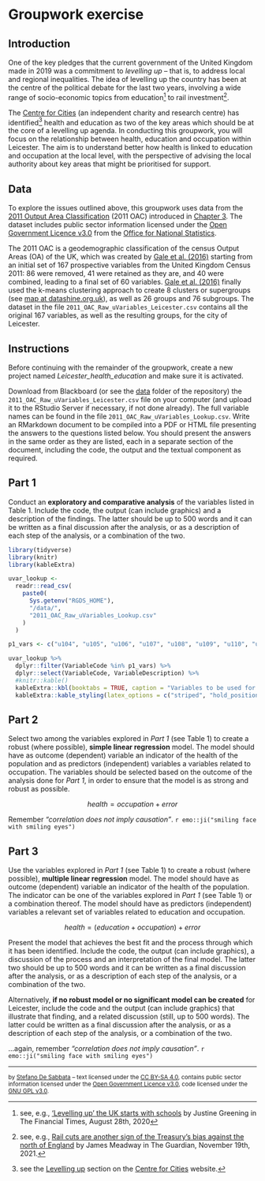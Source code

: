 # Groupwork exercise {-}

## Introduction {-}

One of the key pledges that the current government of the United Kingdom made in 2019 was a commitment to *levelling up* -- that is, to address local and regional inequalities. The idea of levelling up the country has been at the centre of the political debate for the last two years, involving a wide range of socio-economic topics from education^[see, e.g., [‘Levelling up’ the UK starts with schools](https://www.ft.com/content/b4a9cac9-0c19-48cd-a6d5-1526fbae7418) by 
Justine Greening in The Financial Times, August 28th, 2020] to rail investment^[see, e.g., [Rail cuts are another sign of the Treasury’s bias against the north of England](https://www.theguardian.com/commentisfree/2021/nov/19/rail-cuts-treasury-north-england-chancellor-rish-sunak-no-10) by James Meadway in The Guardian, November 19th, 2021.].

The [Centre for Cities](https://www.centreforcities.org/) (an independent charity and research centre) has identified^[see the [Levelling up](https://www.centreforcities.org/levelling-up/) section on the [Centre for Cities](https://www.centreforcities.org/) website.] health and education as two of the key areas which should be at the core of a levelling up agenda. In conducting this groupwork, you will focus on the relationship between health, education and occupation within Leicester. The aim is to understand better how health is linked to education and occupation at the local level, with the perspective of advising the local authority about key areas that might be prioritised for support.


## Data {-}

To explore the issues outlined above, this groupwork uses data from the [2011 Output Area Classification](https://github.com/geogale/2011OAC) (2011 OAC) introduced in [Chapter 3](data-manipulation.html). The dataset includes public sector information licensed under the [Open Government Licence v3.0](https://www.nationalarchives.gov.uk/doc/open-government-licence/version/3/) from the [Office for National Statistics](https://www.ons.gov.uk/).

The 2011 OAC is a geodemographic classification of the census Output Areas (OA) of the UK, which was created by [Gale et al. (2016)](http://josis.org/index.php/josis/article/viewArticle/232) starting from an initial set of 167 prospective variables from the United Kingdom Census 2011: 86 were removed, 41 were retained as they are, and 40 were combined, leading to a final set of 60 variables. [Gale et al. (2016)](http://josis.org/index.php/josis/article/viewArticle/232) finally used the k-means clustering approach to create 8 clusters or supergroups (see [map at datashine.org.uk](https://oac.datashine.org.uk)), as well as 26 groups and 76 subgroups. The dataset in the file `2011_OAC_Raw_uVariables_Leicester.csv` contains all the original 167 variables, as well as the resulting groups, for the city of Leicester. 



## Instructions {-}

Before continuing with the remainder of the groupwork, create a new project named *Leicester_health_education* and make sure it is activated. 

Download from Blackboard (or see the [data](https://github.com/sdesabbata/granolarr/tree/master/data) folder of the repository) the `2011_OAC_Raw_uVariables_Leicester.csv` file on your computer (and upload it to the RStudio Server if necessary, if not done already). The full variable names can be found in the file `2011_OAC_Raw_uVariables_Lookup.csv`. Write an RMarkdown document to be compiled into a PDF or HTML file presenting the answers to the questions listed below. You should present the answers in the same order as they are listed, each in a separate section of the document, including the code, the output and the textual component as required.

## Part 1 {-}

Conduct an **exploratory and comparative analysis** of the variables listed in Table 1. Include the code, the output (can include graphics) and a description of the findings. The latter should be up to 500 words and it can be written as a final discussion after the analysis, or as a description of each step of the analysis, or a combination of the two.

```r
library(tidyverse)
library(knitr)
library(kableExtra)

uvar_lookup <- 
  readr::read_csv(
    paste0(
      Sys.getenv("RGDS_HOME"), 
      "/data/", 
      "2011_OAC_Raw_uVariables_Lookup.csv"
    )
  )

p1_vars <- c("u104", "u105", "u106", "u107", "u108", "u109", "u110", "u111", "u112", "u113", "u114", "u115", "u159", "u160", "u161", "u162", "u163", "u164", "u165", "u166", "u167")

uvar_lookup %>% 
  dplyr::filter(VariableCode %in% p1_vars) %>% 
  dplyr::select(VariableCode, VariableDescription) %>%
  #knitr::kable()
  kableExtra::kbl(booktabs = TRUE, caption = "Variables to be used for Part 1 and 2 of this groupwork exercise") %>%
  kableExtra::kable_styling(latex_options = c("striped", "hold_position"))
```



## Part 2 {-}

Select two among the variables explored in *Part 1* (see Table 1) to create a robust (where possible), **simple linear regression** model. The model should have as outcome (dependent) variable an indicator of the health of the population and as predictors (independent) variables a variables related to occupation. The variables should be selected based on the outcome of the analysis done for *Part 1*, in order to ensure that the model is as strong and robust as possible.

$$health = occupation + error $$

Remember *"correlation does not imply causation"*. `r emo::ji("smiling face with smiling eyes")`


## Part 3 {-}

Use the variables explored in *Part 1* (see Table 1) to create a robust (where possible), **multiple linear regression** model. The model should have as outcome (dependent) variable an indicator of the health of the population. The indicator can be one of the variables explored in *Part 1* (see Table 1) or a combination thereof. The model should have as predictors (independent) variables a relevant set of variables related to education and occupation. 


$$health = (education + occupation) + error $$

Present the model that achieves the best fit and the process through which it has been identified. Include the code, the output (can include graphics), a discussion of the process and an interpretation of the final model. The latter two should be up to 500 words and it can be written as a final discussion after the analysis, or as a description of each step of the analysis, or a combination of the two.

Alternatively, **if no robust model or no significant model can be created** for Leicester, include the code and the output (can include graphics) that illustrate that finding, and a related discussion (still, up to 500 words). The latter could be written as a final discussion after the analysis, or as a description of each step of the analysis, or a combination of the two.

...again, remember *"correlation does not imply causation"*. `r emo::ji("smiling face with smiling eyes")`


---

<small>by [Stefano De Sabbata](https://sdesabbata.github.io/) -- text licensed under the [CC BY-SA 4.0](https://creativecommons.org/licenses/by-sa/4.0/), contains public sector information licensed under the [Open Government Licence v3.0](http://www.nationalarchives.gov.uk/doc/open-government-licence), code licensed under the [GNU GPL v3.0](https://www.gnu.org/licenses/gpl-3.0.html).</small>


